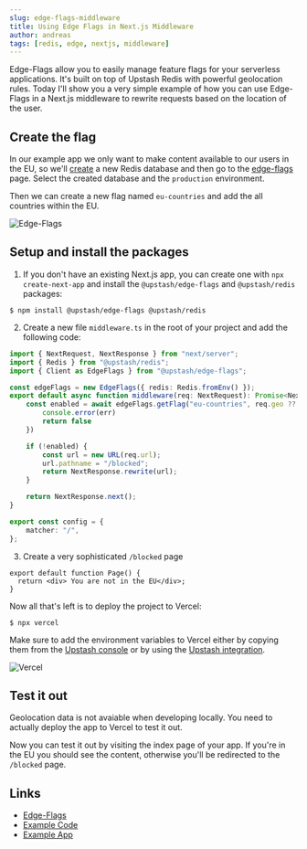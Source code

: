 ```yaml
---
slug: edge-flags-middleware
title: Using Edge Flags in Next.js Middleware
author: andreas
tags: [redis, edge, nextjs, middleware]
---
```



Edge-Flags allow you to easily manage feature flags for your serverless applications. It's built on top of Upstash Redis with powerful geolocation rules.
Today I'll show you a very simple example of how you can use Edge-Flags in a Next.js middleware to rewrite requests based on the location of the user.



## Create the flag

In our example app we only want to make content available to our users in the EU, so we'll [create](https://console.upstash/redis?new=true) a new Redis database and then go to the [edge-flags](https://console.upstash.com/edge-flags) page.
Select the created database and the `production` environment.

Then we can create a new flag named `eu-countries` and add the all countries within the EU.

![Edge-Flags](/blog/edge-flags-middleware/flag.png)


## Setup and install the packages

1. If you don't have an existing Next.js app, you can create one  with `npx create-next-app` and install the `@upstash/edge-flags` and `@upstash/redis` packages:
```sh-session
$ npm install @upstash/edge-flags @upstash/redis
```

2. Create a new file `middleware.ts` in the root of your project and add the following code:
```ts:/middleware.ts
import { NextRequest, NextResponse } from "next/server";
import { Redis } from "@upstash/redis";
import { Client as EdgeFlags } from "@upstash/edge-flags";

const edgeFlags = new EdgeFlags({ redis: Redis.fromEnv() });
export default async function middleware(req: NextRequest): Promise<NextResponse> {
    const enabled = await edgeFlags.getFlag("eu-countries", req.geo ?? {}).catch(err => {
        console.error(err)
        return false
    })

    if (!enabled) {
        const url = new URL(req.url);
        url.pathname = "/blocked";
        return NextResponse.rewrite(url);
    }

    return NextResponse.next();
}

export const config = {
    matcher: "/",
};
```

3. Create a very sophisticated `/blocked` page
```tsx:app/blocked/page.tsx
export default function Page() {
  return <div> You are not in the EU</div>;
}
```

Now all that's left is to deploy the project to Vercel:
```sh-session
$ npx vercel
```

Make sure to add the environment variables to Vercel either by copying them from the [Upstash console](https://console.upstash.com/redis) or by using the [Upstash integration](https://vercel.com/integrations/upstash).

![Vercel](/blog/edge-flags-middleware/vercel-env.png)



## Test it out

<Note title="Geolocation in development">
  Geolocation data is not avaiable when developing locally. You need to actually deploy the app to Vercel to test it out.
</Note>

Now you can test it out by visiting the index page of your app. If you're in the EU you should see the content, otherwise you'll be redirected to the `/blocked` page.



## Links

- [Edge-Flags](https://upstash.com/blog/edge-flags-beta)
- [Example Code](https://github.com/upstash/edge-flags/tree/main/examples/middleware-rewrites)
- [Example App](https://edge-flags-middleware-rewrites.vercel.app/)

